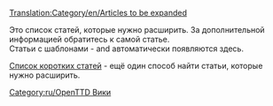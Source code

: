 [[Translation:Category/en/Articles to be expanded]]

Это список статей, которые нужно расширить. За дополнительной информацией обратитесь к самой статье.
<br>
Статьи с шаблонами {{en/S|ru/Расширить}} - {{en/S|ru/Черновик}} and {{en/S|ru/Не завершено}} автоматически появляются здесь.

[[Special:Shortpages|Список коротких статей]] - ещё один способ найти статьи, которые нужно расширить.

[[Category:ru/OpenTTD Вики]]